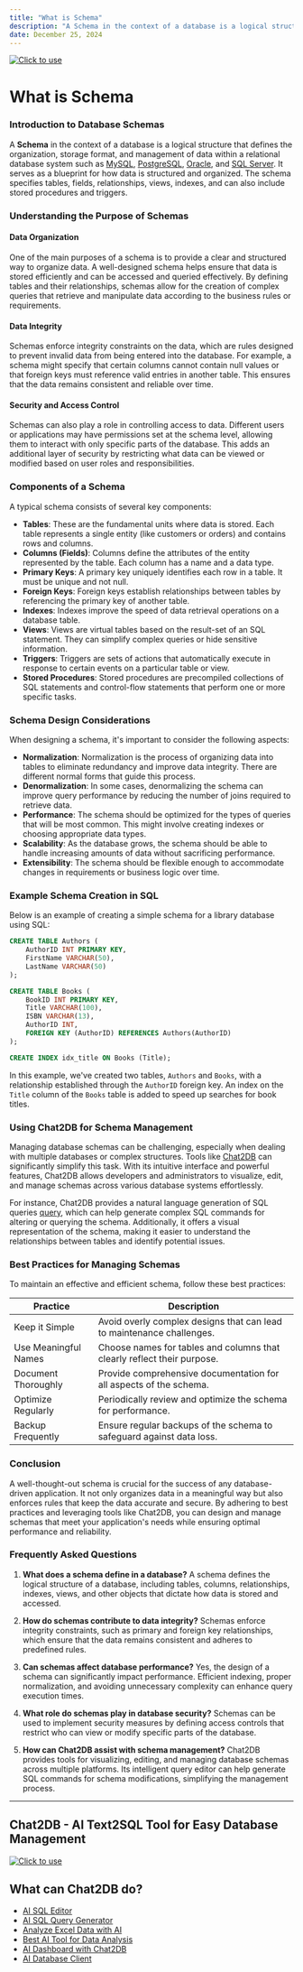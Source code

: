 ```yaml
---
title: "What is Schema"
description: "A Schema in the context of a database is a logical structure that defines the organization, storage format, and management of data within a relational database system."
date: December 25, 2024
---
```

[![Click to use](/image/blog/bg/chat2db1.png)](https://app.chat2db.ai/)
# What is Schema

### Introduction to Database Schemas

A **Schema** in the context of a database is a logical structure that defines the organization, storage format, and management of data within a relational database system such as [MySQL](https://chat2db.ai/client/mysql), [PostgreSQL](https://chat2db.ai/client/postgresql), [Oracle](https://chat2db.ai/client/oracle), and [SQL Server](https://chat2db.ai/client/sqlserver). It serves as a blueprint for how data is structured and organized. The schema specifies tables, fields, relationships, views, indexes, and can also include stored procedures and triggers.

### Understanding the Purpose of Schemas

#### Data Organization

One of the main purposes of a schema is to provide a clear and structured way to organize data. A well-designed schema helps ensure that data is stored efficiently and can be accessed and queried effectively. By defining tables and their relationships, schemas allow for the creation of complex queries that retrieve and manipulate data according to the business rules or requirements.

#### Data Integrity

Schemas enforce integrity constraints on the data, which are rules designed to prevent invalid data from being entered into the database. For example, a schema might specify that certain columns cannot contain null values or that foreign keys must reference valid entries in another table. This ensures that the data remains consistent and reliable over time.

#### Security and Access Control

Schemas can also play a role in controlling access to data. Different users or applications may have permissions set at the schema level, allowing them to interact with only specific parts of the database. This adds an additional layer of security by restricting what data can be viewed or modified based on user roles and responsibilities.

### Components of a Schema

A typical schema consists of several key components:

- **Tables**: These are the fundamental units where data is stored. Each table represents a single entity (like customers or orders) and contains rows and columns.
- **Columns (Fields)**: Columns define the attributes of the entity represented by the table. Each column has a name and a data type.
- **Primary Keys**: A primary key uniquely identifies each row in a table. It must be unique and not null.
- **Foreign Keys**: Foreign keys establish relationships between tables by referencing the primary key of another table.
- **Indexes**: Indexes improve the speed of data retrieval operations on a database table.
- **Views**: Views are virtual tables based on the result-set of an SQL statement. They can simplify complex queries or hide sensitive information.
- **Triggers**: Triggers are sets of actions that automatically execute in response to certain events on a particular table or view.
- **Stored Procedures**: Stored procedures are precompiled collections of SQL statements and control-flow statements that perform one or more specific tasks.

### Schema Design Considerations

When designing a schema, it's important to consider the following aspects:

- **Normalization**: Normalization is the process of organizing data into tables to eliminate redundancy and improve data integrity. There are different normal forms that guide this process.
- **Denormalization**: In some cases, denormalizing the schema can improve query performance by reducing the number of joins required to retrieve data.
- **Performance**: The schema should be optimized for the types of queries that will be most common. This might involve creating indexes or choosing appropriate data types.
- **Scalability**: As the database grows, the schema should be able to handle increasing amounts of data without sacrificing performance.
- **Extensibility**: The schema should be flexible enough to accommodate changes in requirements or business logic over time.

### Example Schema Creation in SQL

Below is an example of creating a simple schema for a library database using SQL:

```sql
CREATE TABLE Authors (
    AuthorID INT PRIMARY KEY,
    FirstName VARCHAR(50),
    LastName VARCHAR(50)
);

CREATE TABLE Books (
    BookID INT PRIMARY KEY,
    Title VARCHAR(100),
    ISBN VARCHAR(13),
    AuthorID INT,
    FOREIGN KEY (AuthorID) REFERENCES Authors(AuthorID)
);

CREATE INDEX idx_title ON Books (Title);
```

In this example, we've created two tables, `Authors` and `Books`, with a relationship established through the `AuthorID` foreign key. An index on the `Title` column of the `Books` table is added to speed up searches for book titles.

### Using Chat2DB for Schema Management

Managing database schemas can be challenging, especially when dealing with multiple databases or complex structures. Tools like [Chat2DB](https://chat2db.ai) can significantly simplify this task. With its intuitive interface and powerful features, Chat2DB allows developers and administrators to visualize, edit, and manage schemas across various database systems effortlessly.

For instance, Chat2DB provides a natural language generation of SQL queries [query](https://chat2db.ai/feature/ai-sql-query-generator), which can help generate complex SQL commands for altering or querying the schema. Additionally, it offers a visual representation of the schema, making it easier to understand the relationships between tables and identify potential issues.

### Best Practices for Managing Schemas

To maintain an effective and efficient schema, follow these best practices:

| Practice | Description |
|----------|-------------|
| Keep it Simple | Avoid overly complex designs that can lead to maintenance challenges. |
| Use Meaningful Names | Choose names for tables and columns that clearly reflect their purpose. |
| Document Thoroughly | Provide comprehensive documentation for all aspects of the schema. |
| Optimize Regularly | Periodically review and optimize the schema for performance. |
| Backup Frequently | Ensure regular backups of the schema to safeguard against data loss. |

### Conclusion

A well-thought-out schema is crucial for the success of any database-driven application. It not only organizes data in a meaningful way but also enforces rules that keep the data accurate and secure. By adhering to best practices and leveraging tools like Chat2DB, you can design and manage schemas that meet your application's needs while ensuring optimal performance and reliability.

### Frequently Asked Questions

1. **What does a schema define in a database?**
   A schema defines the logical structure of a database, including tables, columns, relationships, indexes, views, and other objects that dictate how data is stored and accessed.

2. **How do schemas contribute to data integrity?**
   Schemas enforce integrity constraints, such as primary and foreign key relationships, which ensure that the data remains consistent and adheres to predefined rules.

3. **Can schemas affect database performance?**
   Yes, the design of a schema can significantly impact performance. Efficient indexing, proper normalization, and avoiding unnecessary complexity can enhance query execution times.

4. **What role do schemas play in database security?**
   Schemas can be used to implement security measures by defining access controls that restrict who can view or modify specific parts of the database.

5. **How can Chat2DB assist with schema management?**
   Chat2DB provides tools for visualizing, editing, and managing database schemas across multiple platforms. Its intelligent query editor can help generate SQL commands for schema modifications, simplifying the management process.

---

## Chat2DB - AI Text2SQL Tool for Easy Database Management

[![Click to use](/image/blog/chat2db.png)](https://app.chat2db.ai/)

## What can Chat2DB do?

- [AI SQL Editor](https://chat2db.ai/feature/AI%20SQL%20Editor)
- [AI SQL Query Generator](https://chat2db.ai/feature/AI%20SQL%20Query%20Generator)
- [Analyze Excel Data with AI](https://chat2db.ai/feature/Analyze%20Excel%20Data%20with%20AI)
- [Best AI Tool for Data Analysis](https://chat2db.ai/feature/Best%20AI%20Tool%20for%20Data%20Analysis)
- [AI Dashboard with Chat2DB](https://chat2db.ai/feature/AI%20Dashboard%20with%20Chat2DB)
- [AI Database Client](https://chat2db.ai/feature/AI%20Database%20Client)
